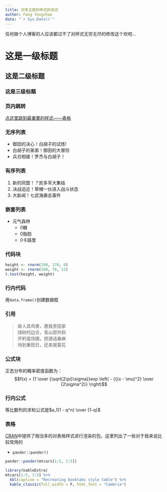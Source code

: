 ```yaml
---
title: 对本主题的样式的测试
author: Fang Yongchao
date: "`r Sys.Date()`"
---
```


任何做个人博客的人应该都过不了对样式无穷无尽的修改这个坎吧...

# 这是一级标题

## 这是二级标题

### 这是三级标题

### 页内跳转

[点这里跳到最重要的样式——表格](#表格)

### 无序列表

- 御田的决心！白胡子的试炼!
- 白胡子的弟弟！御田的大冒险
- 兵刃相接！罗杰与白胡子！

### 有序列表

1. 新的同盟！？凯多军大集结
1. 决战迫近！草帽一伙进入战斗状态
1. 大新闻！七武海袭击事件

### 嵌套列表

- 元气森林
  - 0糖
  - 0脂肪
  - 0卡路里

### 代码块

```r
height <- rnorm(100, 170, 8)
weight <- rnorm(100, 70, 12)
t.test(height, weight)
```

### 行内代码

用`data.frame()`创建数据框

### 引用

> 故人具鸡黍，邀我至田家  
> 绿树村边合，青山郭外斜  
> 开轩面场圃，把酒话桑麻  
> 待到重阳日，还来就菊花

### 公式块

正态分布的概率密度函数为：
$$f(x) = {1 \over {\sqrt{2\pi}\sigma}}exp \left( - {{(x - \mu)^2} \over {2\sigma^2}}  \right)$$

### 行内公式

等比数列的求和公式是$a_1(1 - q^n) \over {1-q}$

### 表格

[CRAN](https://mirrors.tuna.tsinghua.edu.cn/CRAN/web/packages/available_packages_by_date.html)中提供了相当多的对表格样式进行渲染的包，这里列出了一些对于我来说比较常用的

- `pander::pander()`
```r
pander::pander(mtcars[1:5, 1:5])
```

```r
library(kableExtra)
mtcars[1:5, 1:5] %>%
  kbl(caption = "Recreating booktabs style table") %>%
  kable_classic(full_width = F, html_font = "Cambria")
```
